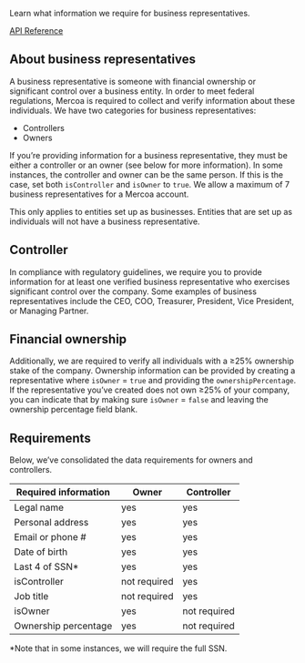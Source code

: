 Learn what information we require for business representatives.

[API Reference](/api-reference/entity/representative/create-representative)

## About business representatives 
A business representative is someone with financial ownership or significant control over a business entity. In order to meet federal regulations, Mercoa is required to collect and verify information about these individuals. We have two categories for business representatives:

* Controllers
* Owners

If you’re providing information for a business representative, they must be either a controller or an owner (see below for more information). In some instances, the controller and owner can be the same person. 
 If this is the case, set both `isController` and `isOwner` to `true`. We allow a maximum of 7 business representatives for a Mercoa account.

<Callout intent="info">
    This only applies to entities set up as businesses. Entities that are set up as individuals will not have a business representative.
</Callout>

## Controller 
In compliance with regulatory guidelines, we require you to provide information for at least one verified business representative who exercises significant control over the company. 
Some examples of business representatives include the CEO, COO, Treasurer, President, Vice President, or Managing Partner.

## Financial ownership 
Additionally, we are required to verify all individuals with a ≥25% ownership stake of the company. Ownership information can be provided by creating a representative where `isOwner` = `true` and providing the `ownershipPercentage`. If the representative you’ve created does not own ≥25% of your 
company, you can indicate that by making sure `isOwner` = `false` and leaving the ownership percentage field blank.

## Requirements 
Below, we’ve consolidated the data requirements for owners and controllers.

| Required information | Owner | Controller|
|----------------------|-------|-----------|
|Legal name | yes| yes|
|Personal address|	yes|	yes|
|Email or phone #|	yes|	yes|
|Date of birth|	yes|	yes|
|Last 4 of SSN*|	yes|	yes|
|isController|	not required |	yes|
|Job title|	not required |	yes |
|isOwner|	yes|	not required|
|Ownership percentage|	yes|	not required|

<Callout intent="info">
    *Note that in some instances, we will require the full SSN.
</Callout>